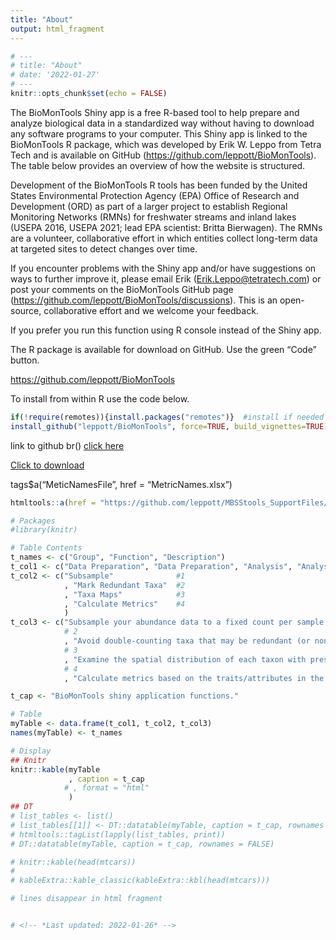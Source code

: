 ```yaml
---
title: "About"
output: html_fragment
---
```

```r
# ---
# title: "About"
# date: '2022-01-27'
# ---
knitr::opts_chunk$set(echo = FALSE)
```

The BioMonTools Shiny app is a free R-based tool to help prepare and
analyze biological data in a standardized way without having to download
any software programs to your computer. This Shiny app is linked to the
BioMonTools R package, which was developed by Erik W. Leppo from Tetra
Tech and is available on GitHub
(<https://github.com/leppott/BioMonTools>). The table below provides an
overview of how the website is structured.

Development of the BioMonTools R tools has been funded by the United
States Environmental Protection Agency (EPA) Office of Research and
Development (ORD) as part of a larger project to establish Regional
Monitoring Networks (RMNs) for freshwater streams and inland lakes
(USEPA 2016, USEPA 2021; lead EPA scientist: Britta Bierwagen). The RMNs
are a volunteer, collaborative effort in which entities collect
long-term data at targeted sites to detect changes over time.

If you encounter problems with the Shiny app and/or have suggestions on
ways to further improve it, please email Erik
([Erik.Leppo\@tetratech.com](mailto:Erik.Leppo@tetratech.com){.email})
or post your comments on the BioMonTools GitHub page
(<https://github.com/leppott/BioMonTools/discussions>). This is an
open-source, collaborative effort and we welcome your feedback.

If you prefer you run this function using R console instead of the Shiny app.

The R package is available for download on GitHub.  Use the green "Code" button.

 <https://github.com/leppott/BioMonTools> 

To install from within R use the code below.
```r
if(!require(remotes)){install.packages("remotes")}  #install if needed
install_github("leppott/BioMonTools", force=TRUE, build_vignettes=TRUE)
```

link to github
br()
[click here](https://github.com/leppott/MBSStools_SupportFiles/raw/master/Data/CHAR_Bugs.csv)

<a href = "https://github.com/leppott/MBSStools_SupportFiles/raw/master/Data/CHAR_Bugs.csv" download>Click to download</a>

tags$a("MeticNamesFile", href = "MetricNames.xlsx")


```r
htmltools::a(href = "https://github.com/leppott/MBSStools_SupportFiles/raw/master/Data/CHAR_Bugs.csv", "test")
```




```r
# Packages
#library(knitr)

# Table Contents
t_names <- c("Group", "Function", "Description")
t_col1 <- c("Data Preparation", "Data Preparation", "Analysis", "Analysis")
t_col2 <- c("Subsample"              #1
            , "Mark Redundant Taxa"  #2
            , "Taxa Maps"            #3
            , "Calculate Metrics"    #4
            )
t_col3 <- c("Subsample your abundance data to a fixed count per sample. For example, if 300-organisms is your target, and any of your samples have more than 300 organisms, you can use this function to randomly subsample your data so that the total number of individuals is 300. This is done to make richness metrics comparable (since higher numbers of taxa generally occur in samples in which more individuals are counted). The function code is from USEPA Corvallis John Van Sickle’s R code for RIVPACS (v1.0, 2005-06-10)."
            # 2
            , "Avoid double-counting taxa that may be redundant (or non-distinct, depending on your preferred terminology). For example, if organisms identified as Dytiscidae (family-level) and Oreodytes (genus-level) are both present in a sample, organisms identified as Dytiscidae could be the same taxon as Oreodytes. The R tool identifies and marks redundant taxa on a sample-by-sample basis so that they can be excluded from richness metric calculations."
            # 3
            , "Examine the spatial distribution of each taxon with presence/absence maps. These maps can be useful for reconciling differences in taxonomy and tracking shifts in spatial distributions of indicator taxa at the regional scale. Users can color-code data points by a grouping variable (e.g., data source)."
            # 4
            , "Calculate metrics based on the traits/attributes in the input file. Column headings and attribute entries need to follow the specific naming convention described here. For RMN analyses, attribute assignments should come from the appropriate regional traits table. Currently, the Shiny app is set up to calculate the following groups of benthic macroinvertebrate metrics: standard bioassessment, major taxonomic groups, thermal and hydrologic indicators, functional feeding group (FFG), habit, tolerance, life cycle/voltinism, and Biological Condition Gradient (BCG). More metrics (including some for fish) are available on the BioMonTools R package. You can request the addition of new metrics by emailing Erik (Erik.Leppo@tetratech.com) or posting your request on the BioMonTools GitHub page (https://github.com/leppott/BioMonTools/discussions).")

t_cap <- "BioMonTools shiny application functions."

# Table
myTable <- data.frame(t_col1, t_col2, t_col3)
names(myTable) <- t_names

# Display
## Knitr
knitr::kable(myTable
             , caption = t_cap
            # , format = "html"
             )
## DT
# list_tables <- list()
# list_tables[[1]] <- DT::datatable(myTable, caption = t_cap, rownames = FALSE)
# htmltools::tagList(lapply(list_tables, print))
# DT::datatable(myTable, caption = t_cap, rownames = FALSE)

# knitr::kable(head(mtcars))
# 
# kableExtra::kable_classic(kableExtra::kbl(head(mtcars)))

# lines disappear in html fragment


# <!-- *Last updated: 2022-01-26* -->
```


